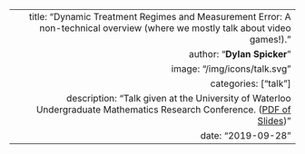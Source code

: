 ---
  title: "Dynamic Treatment Regimes and Measurement Error: A non-technical overview (where we mostly talk about video games!)."
  author: "**Dylan Spicker**"
  image: "/img/icons/talk.svg"
  categories: ["talk"]
  description: "Talk given at the University of Waterloo Undergraduate Mathematics Research Conference. ([PDF of Slides](/pdf/Dylan&#32;Spicker&#32;-&#32;DTR&#32;and&#32;ME&#32;-&#32;Video&#32;Games.pdf))"
  date: "2019-09-28"
---